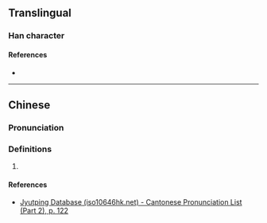{{character info}}
==Translingual==

===Han character===
{{Han char|rn=72|rad=日|as=04|sn=8|four=20603|canj=HKA|ids=⿱夭日}}

====References====
* {{Han ref|kx=0491.080|dkj=13800|dj=0852.150|hdz=21488.070|uh=660B|ud=26123|bh=CCCB|bd=52427}}

----

==Chinese==
{{zh-forms}}

===Pronunciation===
{{zh-pron
|m=guì
|c=gwai3
|mn=
|mc=y
|oc=
|ma=
|cat=
}}

===Definitions===
{{zh-hanzi}}

# {{rfdef|zh}}

====References====
* [http://www.iso10646hk.net/jp/document/download.jsp Jyutping Database (iso10646hk.net) - Cantonese Pronunciation List (Part 2), p. 122]